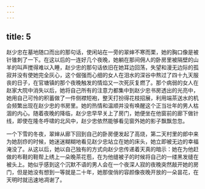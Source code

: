 ```yaml
---
---
---
```

title: 5
---



赵少忠在墓地随口而出的那句话，使闲站在一旁的翠婶不寒而栗，她的胸口像是被针锥刺了一下。在这以后的一连好几个夜晚，她躺在那间佣人的卧房里被隔壁的山羊的叫声搅得难以入睡，赵少忠的那句话依旧在她耳边回荡，失望和漫无边际的孤寂并没有使她完全灰心，这个倔强而心细的女人在泪水的深谷中熬过了四十九天服丧的日子，在官塘镇的那个夜晚触发的情焰又一次死灰复燃了。那个病弱的女人在赵家大院中消失以后，她将自己所有的注意力都集中到赵少忠书房透出的光亮中，她用自己可怜的积蓄做了一件侧襟短袍，整天打扮得花枝招展，利用端茶送水的机会频繁出现在赵少忠的书房里。她的热情和温顺并没有唤醒这个正当壮年的男人枯涸的内心。随着夜晚的降临，赵少忠早早关上了房门，她便坐在他窗前的廊下做针线，即使在隆冬呼啸的北风中，赵少忠依然能够看见窗外她的影子飘飘忽忽。

一个下雪的冬夜，翠婶从廊下回到自己的卧房便发起了高烧，第二天村里的郎中来为她刮痧的时候，她迷迷糊糊地看见赵少忠站立在她的床头，她立即被无边的幸福淹没了。从这以后，她以自己独有的方式向赵少忠传递着天真的暗示：她在为他赶做的布鞋的鞋帮上绣上一朵晚茶花苞，在为他缝被子的时候将自己的一缕黑发缝在被头上。她似乎感到这个沉默不语的男人会在一个夜深人寂的夜晚突然敲开她的房门，但是她没有想到一等就是二十年，她那俊俏的容颜像夜晚开放的一朵昙花，在天明时就迅速地凋谢了。